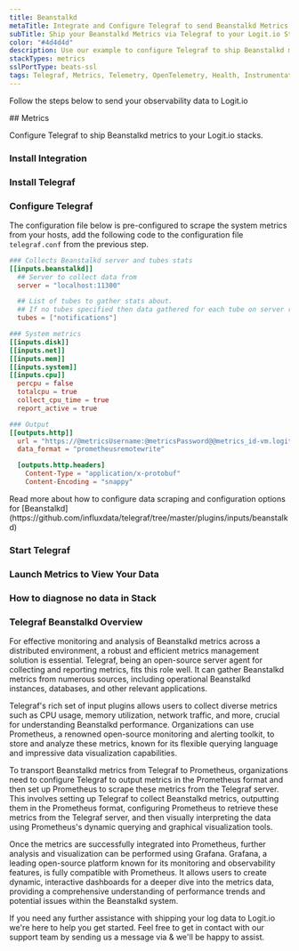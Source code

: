 ```yaml
---
title: Beanstalkd
metaTitle: Integrate and Configure Telegraf to send Beanstalkd Metrics
subTitle: Ship your Beanstalkd Metrics via Telegraf to your Logit.io Stack
color: "#4d4d4d"
description: Use our example to configure Telegraf to ship Beanstalkd metrics to your Logit.io stacks.
stackTypes: metrics
sslPortType: beats-ssl
tags: Telegraf, Metrics, Telemetry, OpenTelemetry, Health, Instrumentation, Beanstalkd, Prometheus, Message Queue, Job Queue
---
```


Follow the steps below to send your observability data to Logit.io

<Steps>
  ## Metrics

  Configure Telegraf to ship Beanstalkd metrics to your Logit.io stacks.
  
  ### Install Integration
  <InstallIntegration/>

  ### Install Telegraf

  <InstallTelegraf />

  ### Configure Telegraf

  The configuration file below is pre-configured to scrape the system metrics from your hosts, add the following code to the configuration file `telegraf.conf` from the previous step.

  ```toml copy showLineNumbers /@metricsUsername/ /@metricsPassword/ /@metrics_id/ /@vmAgentPort/
  ### Collects Beanstalkd server and tubes stats
  [[inputs.beanstalkd]]
    ## Server to collect data from
    server = "localhost:11300"

    ## List of tubes to gather stats about.
    ## If no tubes specified then data gathered for each tube on server reported by list-tubes command
    tubes = ["notifications"]

  ### System metrics
  [[inputs.disk]]
  [[inputs.net]]
  [[inputs.mem]]
  [[inputs.system]]
  [[inputs.cpu]]
    percpu = false
    totalcpu = true
    collect_cpu_time = true
    report_active = true

  ### Output
  [[outputs.http]]
    url = "https://@metricsUsername:@metricsPassword@@metrics_id-vm.logit.io:@vmAgentPort/api/v1/write"
    data_format = "prometheusremotewrite"

    [outputs.http.headers]
      Content-Type = "application/x-protobuf"
      Content-Encoding = "snappy"
  ```

  <Callout type="info">
    Read more about how to configure data scraping and configuration options for [Beanstalkd](https://github.com/influxdata/telegraf/tree/master/plugins/inputs/beanstalkd)
  </Callout>

  ### Start Telegraf

  <StartTelegraf />

  ### Launch Metrics to View Your Data

  <LaunchVisualizer type="metrics" />

  ### How to diagnose no data in Stack

  <DiagnoseNoData />

</Steps>

### Telegraf Beanstalkd Overview

For effective monitoring and analysis of Beanstalkd metrics across a distributed environment, a robust and efficient metrics management 
solution is essential. Telegraf, being an open-source server agent for collecting and reporting metrics, fits this role well. It can gather 
Beanstalkd metrics from numerous sources, including operational Beanstalkd instances, databases, and other relevant applications.

Telegraf's rich set of input plugins allows users to collect diverse metrics such as CPU usage, memory utilization, network traffic, and more, 
crucial for understanding Beanstalkd performance. Organizations can use Prometheus, a renowned open-source monitoring and alerting toolkit, to 
store and analyze these metrics, known for its flexible querying language and impressive data visualization capabilities.

To transport Beanstalkd metrics from Telegraf to Prometheus, organizations need to configure Telegraf to output metrics in the Prometheus 
format and then set up Prometheus to scrape these metrics from the Telegraf server. This involves setting up Telegraf to collect Beanstalkd 
metrics, outputting them in the Prometheus format, configuring Prometheus to retrieve these metrics from the Telegraf server, and then visually 
interpreting the data using Prometheus's dynamic querying and graphical visualization tools.

Once the metrics are successfully integrated into Prometheus, further analysis and visualization can be performed using Grafana. Grafana, 
a leading open-source platform known for its monitoring and observability features, is fully compatible with Prometheus. It allows users to 
create dynamic, interactive dashboards for a deeper dive into the metrics data, providing a comprehensive understanding of performance trends 
and potential issues within the Beanstalkd system.

If you need any further assistance with shipping your log data to Logit.io we're here to help you get started. Feel free to get in contact with 
our support team by sending us a message via <IntercomButton text="live chat" /> & we'll be happy to assist.